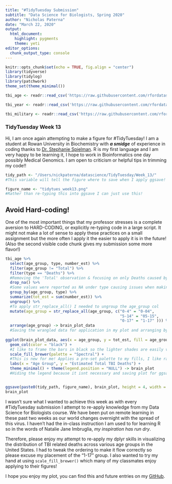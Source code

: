 ```yaml
---
title: "#TidyTuesday Submission"
subtitle: "Data Science for Biologists, Spring 2020"
author: "Nicholas Paterna"
date: "March 22, 2020"
output:
  html_document:
    highlight: pygments
    theme: yeti
editor_options: 
  chunk_output_type: console
---
```


```r
knitr::opts_chunk$set(echo = TRUE, fig.align = "center")
library(tidyverse)
library(tidylog)
library(patchwork)
theme_set(theme_minimal())

tbi_age <- readr::read_csv('https://raw.githubusercontent.com/rfordatascience/tidytuesday/master/data/2020/2020-03-24/tbi_age.csv')

tbi_year <- readr::read_csv('https://raw.githubusercontent.com/rfordatascience/tidytuesday/master/data/2020/2020-03-24/tbi_year.csv')

tbi_military <- readr::read_csv('https://raw.githubusercontent.com/rfordatascience/tidytuesday/master/data/2020/2020-03-24/tbi_military.csv')

```

### TidyTuesday Week 13
Hi, I am once again attempting to make a figure for #TidyTuesday! I am a student at Rowan University in Biochemistry with **_a smidge_** of experience in coding thanks to [Dr. Stephanie Spielman](https://twitter.com/stephspiel). R is my first language and I am very happy to be learning it, I hope to work in Bioinformatics one day possibly Medical Genomics. I am open to criticism or helpful tips in trimming my code!!

```r

tidy_path <- "/Users/nickpaterna/datascience/TidyTuesday/Week_13/"
#This variable will tell the figure where to save when I apply ggsave!

figure_name <- "tidytues_week13.png"
#Rather than re-typing this into ggsave I can just use this!
```

## Avoid Hard-coding!
One of the most important things that my professor stresses is a complete aversion to HARD-CODING, or explicitly re-typing code in a large script. It might not make a lot of sense to apply these practices on a small assignment but the more often I apply it the easier to apply it is in the future! (Also the second visible code chunk gives my submission some more flavor!)

```r
tbi_age %>%
  select(age_group, type, number_est) %>%
  filter(age_group != "Total") %>%
  filter(type == "Deaths") %>%
  #Removing the 'Total' observation & focusing on only Deaths caused by TBI
  drop_na() %>%
  #Some values were reported as NA under type causing issues when making a fig later
  group_by(age_group, type) %>%
  summarize(tot_est = sum(number_est)) %>%
  ungroup() %>%
  #To apply str_replace_all() I needed to ungroup the age_group col
  mutate(age_group = str_replace_all(age_group, c("0-4" = "0-04",
                                                  "5-14" = "05-15",
                                                  "0-17" = "1-17" ))) %>%
  arrange(age_group) -> brain_plot_data
  #Saving the wrangled data for application in my plot and arranging by INCREASING age
  
ggplot(brain_plot_data, aes(x = age_group, y = tot_est, fill = age_group)) +
  geom_col(color = "black") +
  #I like to frame the bars in black so the lighter shades are easily visualized
  scale_fill_brewer(palette = "Spectral") +
  #This is new for me! Applies a pre-set palette to my fills, I like rainbows
  labs(x = "Age Group", y = "Estimated Total TBI Deaths") +
  theme_minimal() + theme(legend.position = "NULL") -> brain_plot
  #Hiding the legend because it isnt necessary and saving plot for ggsave below


ggsave(paste0(tidy_path, figure_name), brain_plot, height = 4, width = 6)
brain_plot
```

I wasn't sure what I wanted to achieve this week as with every #TidyTuesday submission I attempt to re-apply knowledge from my Data Science for Biologists course. We have been put on remote learning in these past two weeks as our world changes overnight with the spread of this virus. I haven't had the in-class instruction I am used to for learning R so in the words of Natalie Jane Imbruglia, *my inspiration has run dry*.

Therefore, please enjoy my attempt to re-apply my dplyr skills in visualizing the distribution of TBI related deaths across various age groups in the United States. I had to tweak the ordering to make it flow correctly so please excuse my placement of the "1-17" group. I also wanted to try my hand at using `scale_fill_brewer()` which many of my classmates enjoy applying to their figures!

I hope you enjoy my plot, you can find this and future entries on my [GitHub](https://github.com/npaterna/datascience/tree/master/TidyTuesday).

